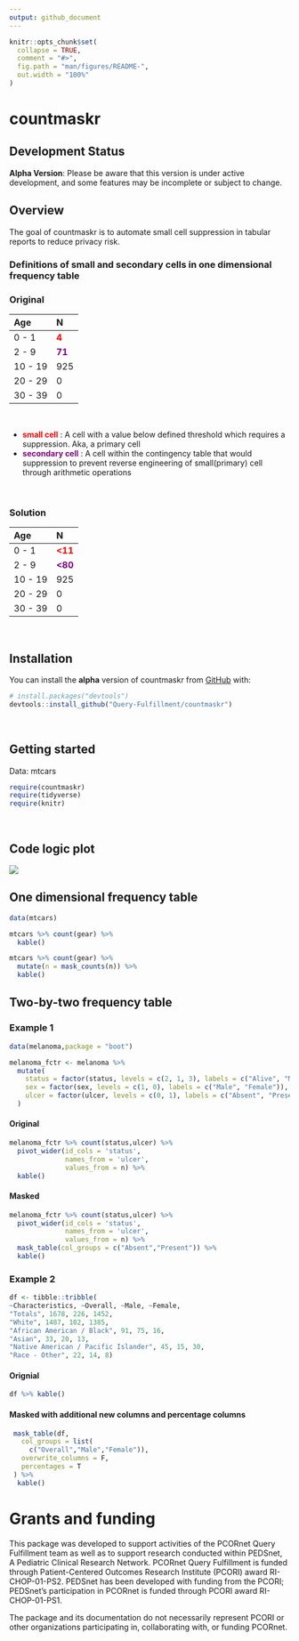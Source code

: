 ```yaml
---
output: github_document
---
```


<!-- README.md is generated from README.Rmd. Please edit that file -->

```r
knitr::opts_chunk$set(
  collapse = TRUE,
  comment = "#>",
  fig.path = "man/figures/README-",
  out.width = "100%"
)
```

# countmaskr

## Development Status

**Alpha Version**: Please be aware that this version is under active development, and some features may be incomplete or subject to change.

<!-- badges: start -->
<!-- badges: end -->

## Overview

The goal of countmaskr is to automate small cell suppression in tabular reports to reduce privacy risk.

### Definitions of small and secondary cells in one dimensional frequency table

### Original 

|Age | N |
| :-- | :- |
| 0 - 1 | <span style="color:red"> **4** </span> |
| 2 - 9 |<span style="color:purple"> **71** </span> |
|10 - 19| 925|
|20 - 29| 0|
|30 - 39| 0|

&nbsp;

-   <span style="color:red"> **small cell** </span> : A cell with a value below defined threshold which requires a suppression. Aka, a primary cell
-   <span style="color:purple"> **secondary cell** </span> : A cell within the contingency table that would suppression to prevent reverse engineering of small(primary) cell through arithmetic operations

&nbsp;

### Solution

|Age | N |
| :-- | :- |
| 0 - 1 | <span style="color:red"> **<11** </span> |
| 2 - 9 |<span style="color:purple"> **<80** </span> |
|10 - 19| 925|
|20 - 29| 0|
|30 - 39| 0|

&nbsp;

## Installation

You can install the **alpha** version of countmaskr from [GitHub](https://github.com/) with:

``` r
# install.packages("devtools")
devtools::install_github("Query-Fulfillment/countmaskr")
```

&nbsp;

## Getting started
Data: mtcars


```r
require(countmaskr)
require(tidyverse)
require(knitr)
```

&nbsp;

## Code logic plot
![](logic_plot.png)

## One dimensional frequency table

```r
data(mtcars)

mtcars %>% count(gear) %>%
  kable()
```

```r
mtcars %>% count(gear) %>%
  mutate(n = mask_counts(n)) %>%
  kable()
```


## Two-by-two frequency table

### Example 1

```r
data(melanoma,package = "boot")

melanoma_fctr <- melanoma %>%
  mutate(
    status = factor(status, levels = c(2, 1, 3), labels = c("Alive", "Melanoma death", "Non-melanoma death")),
    sex = factor(sex, levels = c(1, 0), labels = c("Male", "Female")),
    ulcer = factor(ulcer, levels = c(0, 1), labels = c("Absent", "Present"))
  ) 
```

#### Original 

```r
melanoma_fctr %>% count(status,ulcer) %>%
  pivot_wider(id_cols = 'status',
              names_from = 'ulcer',
              values_from = n) %>%
  kable()
```

#### Masked

```r
melanoma_fctr %>% count(status,ulcer) %>%
  pivot_wider(id_cols = 'status',
              names_from = 'ulcer',
              values_from = n) %>%
  mask_table(col_groups = c("Absent","Present")) %>%
  kable()
```






### Example 2
```r
df <- tibble::tribble(
~Characteristics, ~Overall, ~Male, ~Female,
"Totals", 1678, 226, 1452,
"White", 1487, 102, 1385,
"African American / Black", 91, 75, 16,
"Asian", 33, 20, 13,
"Native American / Pacific Islander", 45, 15, 30,
"Race - Other", 22, 14, 8)
```

#### Orignial 
```r
df %>% kable()
```


#### Masked with additional new columns and percentage columns
```r
 mask_table(df,
   col_groups = list(
     c("Overall","Male","Female")),
   overwrite_columns = F,
   percentages = T
 ) %>%
  kable()
```

# Grants and funding

This package was developed to support activities of the PCORnet Query Fulfillment team as well as to support research conducted within PEDSnet, A Pediatric Clinical Research Network. PCORnet Query Fulfillment is funded through Patient-Centered Outcomes Research Institute (PCORI) award RI-CHOP-01-PS2. PEDSnet has been developed with funding from the PCORI; PEDSnet’s participation in PCORnet is funded through PCORI award RI-CHOP-01-PS1. 
 
The package and its documentation do not necessarily represent PCORI or other organizations participating in, collaborating with, or funding PCORnet.
